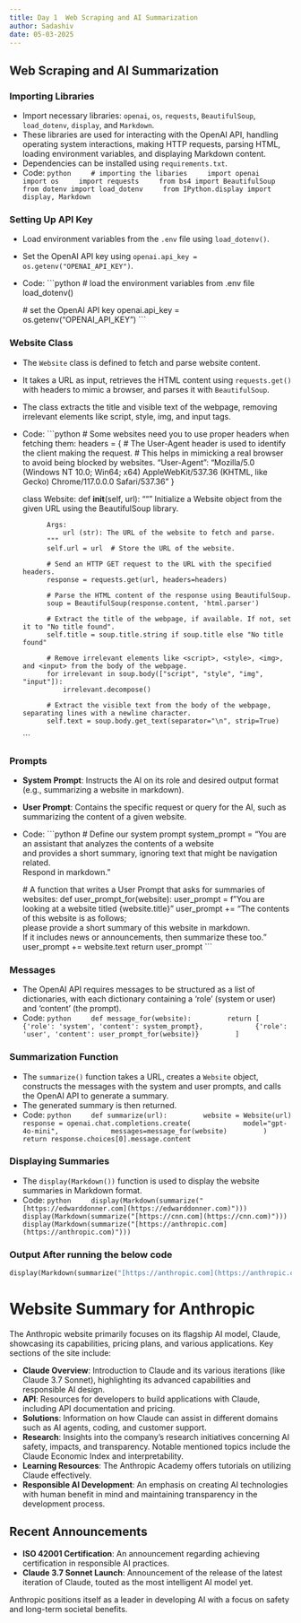 ```yaml
---
title: Day 1  Web Scraping and AI Summarization
author: Sadashiv
date: 05-03-2025
---
```


## Web Scraping and AI Summarization

### Importing Libraries
* Import necessary libraries: `openai`, `os`, `requests`, `BeautifulSoup`, `load_dotenv`, `display`, and `Markdown`.
* These libraries are used for interacting with the OpenAI API, handling operating system interactions, making HTTP requests, parsing HTML, loading environment variables, and displaying Markdown content.
* Dependencies can be installed using `requirements.txt`.
* Code:
    ```python
    # importing the libaries
    import openai
    import os
    import requests
    from bs4 import BeautifulSoup
    from dotenv import load_dotenv
    from IPython.display import display, Markdown
    ```

### Setting Up API Key
* Load environment variables from the `.env` file using `load_dotenv()`.
* Set the OpenAI API key using `openai.api_key = os.getenv("OPENAI_API_KEY")`.
* Code:
    ```python
    # load the environment variables from .env file
    load_dotenv()

    # set the OpenAI API key
    openai.api_key = os.getenv("OPENAI_API_KEY")
    ```

### Website Class
* The `Website` class is defined to fetch and parse website content.
* It takes a URL as input, retrieves the HTML content using `requests.get()` with headers to mimic a browser, and parses it with `BeautifulSoup`.
* The class extracts the title and visible text of the webpage, removing irrelevant elements like script, style, img, and input tags.
* Code:
    ```python
    # Some websites need you to use proper headers when fetching them:
    headers = {
        # The User-Agent header is used to identify the client making the request.
        # This helps in mimicking a real browser to avoid being blocked by websites.
        "User-Agent": "Mozilla/5.0 (Windows NT 10.0; Win64; x64) AppleWebKit/537.36 (KHTML, like Gecko) Chrome/117.0.0.0 Safari/537.36"
    }

    class Website:
        def __init__(self, url):
            """
            Initialize a Website object from the given URL using the BeautifulSoup library.

            Args:
                url (str): The URL of the website to fetch and parse.
            """
            self.url = url  # Store the URL of the website.

            # Send an HTTP GET request to the URL with the specified headers.
            response = requests.get(url, headers=headers)

            # Parse the HTML content of the response using BeautifulSoup.
            soup = BeautifulSoup(response.content, 'html.parser')

            # Extract the title of the webpage, if available. If not, set it to "No title found".
            self.title = soup.title.string if soup.title else "No title found"

            # Remove irrelevant elements like <script>, <style>, <img>, and <input> from the body of the webpage.
            for irrelevant in soup.body(["script", "style", "img", "input"]):
                irrelevant.decompose()

            # Extract the visible text from the body of the webpage, separating lines with a newline character.
            self.text = soup.body.get_text(separator="\n", strip=True)
    ```

### Prompts
* **System Prompt**:  Instructs the AI on its role and desired output format (e.g., summarizing a website in markdown).
* **User Prompt**: Contains the specific request or query for the AI, such as summarizing the content of a given website.
* Code:
    ```python
    # Define our system prompt
    system_prompt = "You are an assistant that analyzes the contents of a website \
    and provides a short summary, ignoring text that might be navigation related. \
    Respond in markdown."

    # A function that writes a User Prompt that asks for summaries of websites:
    def user_prompt_for(website):
        user_prompt = f"You are looking at a website titled {website.title}\n"
        user_prompt += "The contents of this website is as follows; \
        please provide a short summary of this website in markdown. \
        If it includes news or announcements, then summarize these too.\n\n"
        user_prompt += website.text
        return user_prompt
    ```

### Messages
* The OpenAI API requires messages to be structured as a list of dictionaries, with each dictionary containing a 'role' (system or user) and 'content' (the prompt).
* Code:
    ```python
    def message_for(website):
        return [
            {'role': 'system', 'content': system_prompt},
            {'role': 'user', 'content': user_prompt_for(website)}
        ]
    ```

### Summarization Function
* The `summarize()` function takes a URL, creates a `Website` object, constructs the messages with the system and user prompts, and calls the OpenAI API to generate a summary.
* The generated summary is then returned.
* Code:
    ```python
    def summarize(url):
        website = Website(url)
        response = openai.chat.completions.create(
            model="gpt-4o-mini",
            messages=message_for(website)
        )
        return response.choices[0].message.content
    ```

### Displaying Summaries
* The `display(Markdown())` function is used to display the website summaries in Markdown format.
* Code:
    ```python
    display(Markdown(summarize("[https://edwarddonner.com](https://edwarddonner.com)")))
    display(Markdown(summarize("[https://cnn.com](https://cnn.com)")))
    display(Markdown(summarize("[https://anthropic.com](https://anthropic.com)")))
    ```


### Output After running the below code
```python
display(Markdown(summarize("[https://anthropic.com](https://anthropic.com)")))
```
# Website Summary for Anthropic

The Anthropic website primarily focuses on its flagship AI model, Claude, showcasing its capabilities, pricing plans, and various applications. Key sections of the site include:

- **Claude Overview**: Introduction to Claude and its various iterations (like Claude 3.7 Sonnet), highlighting its advanced capabilities and responsible AI design.
- **API**: Resources for developers to build applications with Claude, including API documentation and pricing.
- **Solutions**: Information on how Claude can assist in different domains such as AI agents, coding, and customer support.
- **Research**: Insights into the company's research initiatives concerning AI safety, impacts, and transparency. Notable mentioned topics include the Claude Economic Index and interpretability.
- **Learning Resources**: The Anthropic Academy offers tutorials on utilizing Claude effectively.
- **Responsible AI Development**: An emphasis on creating AI technologies with human benefit in mind and maintaining transparency in the development process.

## Recent Announcements
- **ISO 42001 Certification**: An announcement regarding achieving certification in responsible AI practices.
- **Claude 3.7 Sonnet Launch**: Announcement of the release of the latest iteration of Claude, touted as the most intelligent AI model yet.

Anthropic positions itself as a leader in developing AI with a focus on safety and long-term societal benefits.